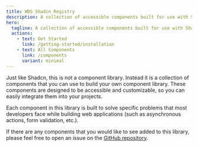 ```yaml
---
title: WDS Shadcn Registry
description: A collection of accessible components built for use with Shadcn.
hero:
  tagline: A collection of accessible components built for use with Shadcn.
  actions:
    - text: Get Started
      link: /getting-started/installation
    - text: All Components
      link: /components
      variant: minimal
---
```



Just like Shadcn, this is not a component library. Instead it is a collection of components that you can use to build your own component library. These components are designed to be accessible and customizable, so you can easily integrate them into your projects.

Each component in this library is built to solve specific problems that most developers face while building web applications (such as asynchronous actions, form validation, etc.).

If there are any components that you would like to see added to this library, please feel free to open an issue on the <a href={GITHUB_REPO_URL}>GitHub repository</a>.
